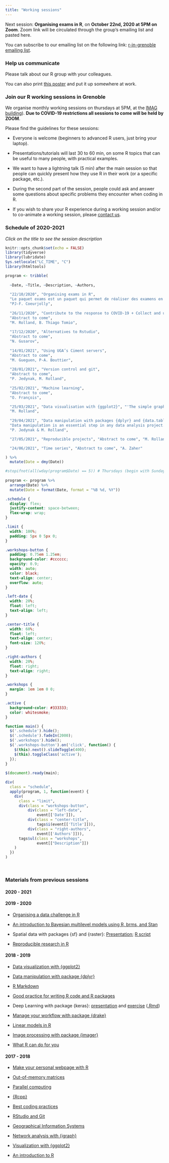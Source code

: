 ```yaml
---
title: "Working sessions"
---
```


Next session: **Organising exams in R**, on **October 22nd, 2020 at 5PM on Zoom**. Zoom link will be circulated through the group's emailing list and pasted here.

<!-- Attendance is totally free but registration is mandatory and is on a first come first serve basis. 

Registration to the event [here](https://www.eventbrite.fr/e/billets-using-git-and-github-with-r-94817169707?utm_term=eventname_text). -->

You can subscribe to our emailing list on the following link: [r-in-grenoble emailing list](https://listes.univ-grenoble-alpes.fr/sympa/subscribe/r-in-grenoble?previous_action=info).


### Help us communicate

Please talk about our R group with your colleagues. 

You can also print [this poster](Poster 2020-2021.pdf) and put it up somewhere at work.

### Join our R working sessions in Grenoble

We organise monthly working sessions on thursdays at 5PM, at the [IMAG building](https://r-in-grenoble.github.io/members.html)). **Due to COVID-19 restrictions all sessions to come will be held by ZOOM**.

Please find the guidelines for these sessions:
    
- Everyone is welcome (beginners to advanced R users, just bring your laptop).

- Presentations/tutorials will last 30 to 60 min, on some R topics that can be useful to many people, with practical examples.

- We want to have a lightning talk (5 min) after the main session so that people can quickly present how they use R in their work (or a specific package, etc.).

- During the second part of the session, people could ask and answer some questions about specific problems they encounter when coding in R.

- If you wish to share your R experience during a working session and/or to co-animate a working session, please [contact us](mailto:matthieu.rolland@univ-grenoble-alpes.fr).

### Schedule of 2020-2021

*Click on the title to see the session description*

```r
knitr::opts_chunk$set(echo = FALSE)
library(tidyverse)
library(lubridate)
Sys.setlocale("LC_TIME", "C")
library(htmltools)
```

```r
program <- tribble(
  
  ~Date, ~Title, ~Description, ~Authors,
  
  "22/10/2020", "Organising exams in R", 
  "Le paquet exams est un paquet qui permet de réaliser des examens en intégrant des sorties logicielles, des graphiques, etc de façon automatique et dynamique. Les examens peuvent être obtenus sous un grand nombre de formats possibles comme html, pdf, nops et ce qui m'intéresse le plus sous format xml. Ce format est le format type des questions générées par moodle. Ainsi, si on cherche à créer un examen en ligne sous moodle, plutôt que de créer la question à l'intérieur de moodle (fastidieux, pénible et non reproductible de mon point de vue), on peut générer les énoncés à l'extérieur. Importer le fichier xml dans sa banque de question permet alors de récupérer l'ensemble des questions et de construire son examen dans moodle. Évidemment, la force de générer les questions à l'extérieur sous R est de pouvoir générer des questions aléatoires et ainsi pouvoir rapidement générer un très grand nombre d'examens différents.", 
  "PJ-F. Coeurjolly",
  
  "26/11/2020", "Contribute to the response to COVID-19 + Collect and use open access World Bank data to know your country", 
  "Abstract to come", 
  "M. Rolland, B. Thiago Tomio",
  
  "17/12/2020", "Alternatives to Rstudio", 
  "Abstract to come",
  "N. Gusarov",
  
  "14/01/2021", "Using UGA’s Ciment servers", 
  "Abstract to come", 
  "M. Gueguen, P-A. Bouttier",
  
  "28/01/2021", "Version control and git", 
  "Abstract to come", 
  "P. Jedynak, M. Rolland",
  
  "25/02/2021", "Machine learning", 
  "Abstract to come", 
  "O. François",

  "25/03/2021", "Data visualisation with {ggplot2}", "'The simple graph has brought more information to the data analyst’s mind than any other device.' --- John Tukey. {ggplot2} is one of today's most powerful data visualisation suite. In this tutorial we will learn the underlying philosophy behind {ggplot2}: the Grammar of Graphics. We will see how all types of graphs such as histograms, scatterplots, boxplots, probability densities etc. can be specified by a small set of shared parameters, and how understanding what these parameters are and how to use them will allow you to seamlessly produce powerful and complex graphs to better understand your data.", 
  "M. Rolland",
  
  "29/04/2021", "Data manipulation with packages {dplyr} and {data.table}",
  "Data manipulation is an essential step in any data analysis project. Core package of the tidyverse environment, {dplyr} provides a data manipulation framework that uses an intuitive syntax defined by a small set of verbs. In this tutorial we will learn how to pick observations by their values (filter()), reorder the rows (arrange()), pick variables by their name (select()), create new variables with functions of existing variables (mutate()), collapse many values down to a single summary (summarise()) and combine all these operations using the '%>%' (pipe) operator. This will help you solve the most common data manipulation challenges. **ADD data.table**", 
  "P. Jedynak & M. Rolland",

  "27/05/2021", "Reproducible projects", "Abstract to come", "M. Rolland",

  "24/06/2021", "Time series", "Abstract to come", "A. Zaher"

) %>%
  mutate(Date = dmy(Date)) 

#stopifnot(all(wday(program$Date) == 5)) # Thursdays (begin with Sundays)
          
program <- program %>%
  arrange(Date) %>%
  mutate(Date = format(Date, format = "%B %d, %Y"))
```


```css
.schedule {
  display: flex;
  justify-content: space-between;
  flex-wrap: wrap;
}

.limit {
  width: 100%;
  padding: 5px 0 5px 0;
}

.workshops-button {
  padding: 0.75em 1.25em;
  background-color: #cccccc;
  opacity: 0.9;
  width: auto;
  color: black;
  text-align: center;
  overflow: auto;
}

.left-date {
  width: 20%;
  float: left;
  text-align: left;
}

.center-title {
  width: 60%;
  float: left;
  text-align: center;
  font-size: 120%;
}

.right-authors {
  width: 20%;
  float: right;
  text-align: right;
}

.workshops {
  margin: 1em 1em 0 0;
}

.active {
  background-color: #333333;
  color: whitesmoke;
}
```

```js
function main() {
  $('.schedule').hide();
  $('.schedule').fadeIn(2000);
  $('.workshops').hide();
  $('.workshops-button').on('click', function() {
    $(this).next().slideToggle(400);
    $(this).toggleClass('active');
  });
}
 
$(document).ready(main);
```


```r
div(
  class = "schedule",
  apply(program, 1, function(event) {
    div(
      class = "limit",
      div(class = "workshops-button", 
          div(class = "left-date", 
              event[['Date']]),
          div(class = "center-title", 
              tags$i(event[['Title']])),
          div(class = "right-authors",
              event[['Authors']])),
      tags$ul(class = "workshops",
              event[["Description"]])
    )
  })
) 
```

<br>

### Materials from previous sessions

#### 2020 - 2021

#### 2019 - 2020

- [Organising a data challenge in R](presentation/20200130_r_meeting_codalab.pdf)

- [An introduction to Bayesian multilevel models using R, brms, and Stan](https://www.barelysignificant.com/slides/RGUG2019)

- Spatial data with packages {sf} and {raster}: [Presentation](https://ihough.github.io/talk_2019-10_geospatial/talk_2019-10_geospatial.html#1); [R script](https://github.com/ihough/talk_2019-10_geospatial/blob/master/mapping_demo.R)

- [Reproducible research in R](https://annakrystalli.me/talks/r-in-repro-research.html)

#### 2018 - 2019

- [Data visualization with {ggplot2}](https://privefl.github.io/R-presentation/ggplot2.html)

- [Data manipulation with package {dplyr}](presentation/dplyr.html)

- [R Markdown](http://privefl.github.io/R-presentation/rmarkdown.html)

- [Good practice for writing R code and R packages](https://magrichard.github.io/good_coding_practices/rpresentation.html)

- Deep Learning with package {keras}: [presentation](presentation/R_in_Grenoble_RPres.zip) and [exercise](presentation/keras.html) ([.Rmd](presentation/keras.Rmd))

- [Manage your workflow with package {drake}](presentation/drake.pdf)

- [Linear models in R](https://t.co/7Wq3MfH6B9)

- [Image processing with package {imager}](http://bit.ly/RUGgre12)

- [What R can do for you](http://bit.ly/RUGgre11)

#### 2017 - 2018

- [Make your personal webpage with R](https://privefl.github.io/R-presentation/rmarkdown-websites.html)

- [Out-of-memory matrices](https://privefl.github.io/R-presentation/bigstatsr.html)

- [Parallel computing](session-parallel.zip)

- [{Rcpp}](https://privefl.github.io/R-presentation/Rcpp.html)

- [Best coding practices](https://jarbel.github.io/Rgoodpractice/rpresentation.html)

- [RStudio and Git](https://privefl.github.io/R-presentation/rstudio-git.html)

- [Geographical Information Systems](http://www-leca.ujf-grenoble.fr/pageperso/boyerfr/ESPACE-PERSO/TP.zip)

- [Network analysis with {igraph}](http://www.gipsa-lab.grenoble-inp.fr/~sophie.achard/Tutorial_brainwaver/tutorial_practice_graph_html.html)

- [Visualization with {ggplot2}](https://privefl.github.io/R-presentation/ggplot2.html)

- [An introduction to R](https://github.com/fchuffar/intro_r)
